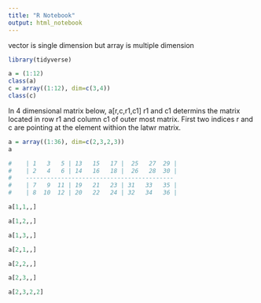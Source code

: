 ```yaml
---
title: "R Notebook"
output: html_notebook
---
```



vector is single dimension but array is multiple dimension
```r
library(tidyverse)

a = (1:12)
class(a)
c = array((1:12), dim=c(3,4))
class(c)
```

In 4 dimensional matrix below, a[r,c,r1,c1] r1 and c1 determins the matrix located in row r1 and column c1
of outer most matrix. First two indices r and c are pointing at the element withion the latwr matrix.

```r
a = array((1:36), dim=c(2,3,2,3))
a

#    | 1   3   5 | 13   15   17 |  25   27  29 |
#    | 2   4   6 | 14   16   18 |  26   28  30 |
#    ------------------------------------------
#    | 7   9  11 | 19   21   23 | 31   33   35 |
#    | 8  10  12 | 20   22   24 | 32   34   36 |

```

```r
a[1,1,,]
```

```r
a[1,2,,]
```

```r
a[1,3,,]
```

```r
a[2,1,,]
```


```r
a[2,2,,]
```

```r
a[2,3,,]
```
```r
a[2,3,2,2]
```

